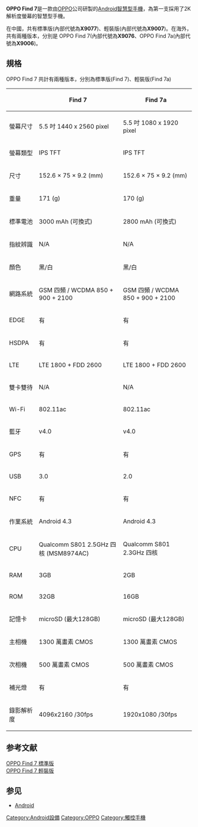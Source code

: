 {{expand|time=2014-07-11T08:13:57+00:00}}
{{noteTA
|G1 = IT
}}
{{Infobox Mobile
|image = OPPO Find 7.png
|imagesize =
|caption =
|manufacturer = [[OPPO|OPPO]]
|released = 2014年3月19日
|available = 2014年3月19日
|series = Find 系列
|related =
|predecessor = [[OPPO_Find_5|OPPO Find 5]]
|successor = [[OPPO_Find_X|OPPO Find X]]
|status =
|form =
|size = 152.9×75.9×8.9mm
|weight = 约173/170克
|networks = GSM/GPRS/EDGE、TD-SCDMA、TD-LTE、WCDMA、FDD-LTE
|os = [[ColorOs|ColorOs]] 1.4 based on [[Android|Android]] 4.3
|cpu =  [[Qualcomm|Qualcomm]] [[Snapdragon|Snapdragon]] 801 2.5GHz處理器
|screen = 5.5" [[S-LCD|S-LCD]] 
|exterior_screen =
|input = 
|interior_memory = 
|memory = 2/3[[GB|GB]]
|memory_card = 最高可支援擴充128[[GB|GB]]microSD 記憶卡
|connectivity =[[WiFi|WiFi]]、[[藍牙|藍牙]]4.0、[[GPS|GPS]]、[[NFC|NFC]]
|battery = 2800/3000 mAh
|camera  = 13MP
|2nd_camera = 5MP
|ringtone =
|music =
}}

'''OPPO Find 7'''是一款由[[OPPO|OPPO]]公司研製的[[Android|Android]][[智慧型手機|智慧型手機]]，為第一支採用了2K解析度螢幕的智慧型手機。

在中國，共有標準版(內部代號為'''X9077''')、輕裝版(內部代號為'''X9007''')。在海外，共有兩種版本，分別是 OPPO Find 7(內部代號為'''X9076'''、OPPO Find 7a(內部代號為'''X9006''')。

== 規格 ==
OPPO Find 7 共計有兩種版本，分別為標準版(Find 7)、輕裝版(Find 7a)

{| class="wikitable"
|-
!  !! Find 7 !! Find 7a
|-
| 螢幕尺寸 || 5.5 吋 1440 x 2560 pixel || 5.5 吋 1080 x 1920 pixel
|-
| 螢幕類型 || IPS TFT || IPS TFT
|-
| 尺寸 || 152.6 × 75 × 9.2 (mm) || 152.6 × 75 × 9.2 (mm)
|-
| 重量 || 171 (g) || 170 (g)
|-
| 標準電池 || 3000 mAh (可換式) || 2800 mAh (可換式)
|-
| 指紋辨識 || N/A || N/A
|-
| 顏色 || 黑/白 || 黑/白
|-
| 網路系統 || GSM 四頻 / WCDMA 850 + 900 + 2100 || GSM 四頻 / WCDMA 850 + 900 + 2100
|-
| EDGE || 有 || 有
|-
| HSDPA || 有 || 有
|-
| LTE || LTE 1800 + FDD 2600 || LTE 1800 + FDD 2600
|-
| 雙卡雙待 || N/A || N/A
|-
| Wi-Fi || 802.11ac || 802.11ac
|-
| 藍牙 || v4.0 || v4.0
|-
| GPS || 有 || 有
|-
| USB || 3.0 || 2.0
|-
| NFC || 有 || 有
|-
| 作業系統 || Android 4.3 || Android 4.3
|-
| CPU || Qualcomm S801 2.5GHz 四核 (MSM8974AC) || Qualcomm S801 2.3GHz 四核
|-
| RAM || 3GB || 2GB
|-
| ROM || 32GB || 16GB
|-
| 記憶卡 || microSD (最大128GB) || microSD (最大128GB)
|-
| 主相機 || 1300 萬畫素 CMOS || 1300 萬畫素 CMOS
|-
| 次相機 || 500 萬畫素 CMOS || 500 萬畫素 CMOS
|-
| 補光燈 || 有 || 有
|-
| 錄影解析度 || 4096x2160 /30fps || 1920x1080 /30fps
|}

== 参考文献 ==
{{reflist}}
[https://web.archive.org/web/20170616143825/http://www.opposhop.cn/products/106#tab-params OPPO Find 7 標準版]<br>
[https://web.archive.org/web/20170101200914/http://www.opposhop.cn/products/104.html OPPO Find 7 輕裝版]

== 参见 ==
* [[Android|Android]]
{{OPPO}}
[[Category:Android設備|Category:Android設備]]
[[Category:OPPO|Category:OPPO]]
[[Category:觸控手機|Category:觸控手機]]